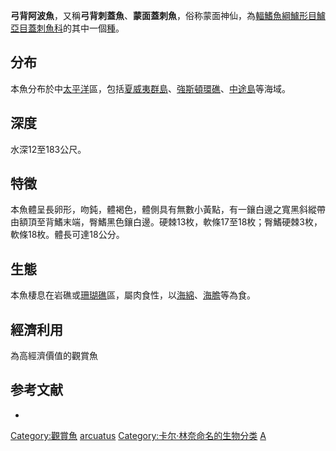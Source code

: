 {{Speciesbox
| name = 弓背阿波魚
| image = Apolemichthys_arcuatus.jpg
| image_width = 250px
| status = LC
| status_system = iucn3.1
| genus = Apolemichthys
| species = arcuatus
| authority = [[Gray|Gray]], 1831
| synonyms = *''Holacanthus trimaculatus''<br /><small>Cuvier, 1831</small>
}}
'''弓背阿波魚'''，又稱'''弓背刺蓋魚'''、'''蒙面蓋刺魚'''，俗称蒙面神仙，為[[輻鰭魚綱|輻鰭魚綱]][[鱸形目|鱸形目]][[鱸亞目|鱸亞目]][[蓋刺魚科|蓋刺魚科]]的其中一個[[種|種]]。

==分布==
本魚分布於中[[太平洋|太平洋]]區，包括[[夏威夷群島|夏威夷群島]]、[[強斯頓環礁|強斯頓環礁]]、[[中途島|中途島]]等海域。

==深度==
水深12至183公尺。

==特徵==
本魚體呈長卵形，吻鈍，體褐色，體側具有無數小黃點，有一鑲白邊之寬黑斜縱帶由額頂至背鰭末端，臀鰭黑色鑲白邊。硬棘13枚，軟條17至18枚；臀鰭硬棘3枚，軟條18枚。體長可達18公分。

==生態==
本魚棲息在岩礁或[[珊瑚礁|珊瑚礁]]區，屬肉食性，以[[海綿|海綿]]、[[海膽|海膽]]等為食。

==經濟利用==
為高經濟價值的觀賞魚

==参考文献==
*{{FishBase_species|genus=Apolemichthys|species=arcuatus|year=2011|month=12}}
{{Taxonbar|from=Q2704252}}

[[Category:觀賞魚|Category:觀賞魚]]
[[Category:阿波魚屬|arcuatus]]
[[Category:卡尔·林奈命名的生物分类|Category:卡尔·林奈命名的生物分类]]
[[Category:1758年描述的魚類|A]]